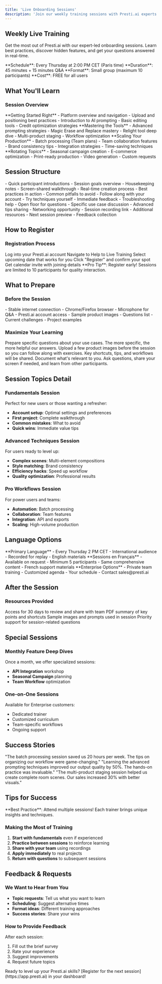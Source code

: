 ```yaml
---
title: 'Live Onboarding Sessions'
description: 'Join our weekly training sessions with Presti.ai experts'
---
```


## Weekly Live Training

Get the most out of Presti.ai with our expert-led onboarding sessions. Learn best practices, discover hidden features, and get your questions answered in real-time.

<Info>
  **Schedule**: Every Thursday at 2:00 PM CET (Paris time)
  **Duration**: 45 minutes + 15 minutes Q&A
  **Format**: Small group (maximum 10 participants)
  **Cost**: FREE for all users
</Info>

## What You'll Learn

### Session Overview

<Tabs>
  <Tab title="Week 1: Fundamentals">
    **Getting Started Right**
    - Platform overview and navigation
    - Upload and positioning best practices
    - Introduction to AI prompting
    - Basic editing tools
    - Credit optimization strategies
  </Tab>
  <Tab title="Week 2: Advanced Techniques">
    **Mastering the Tools**
    - Advanced prompting strategies
    - Magic Erase and Replace mastery
    - Relight tool deep dive
    - Multi-product staging
    - Workflow optimization
  </Tab>
  <Tab title="Week 3: Pro Workflows">
    **Scaling Your Production**
    - Batch processing (Team plans)
    - Team collaboration features
    - Brand consistency tips
    - Integration strategies
    - Time-saving techniques
  </Tab>
  <Tab title="Week 4: Special Topics">
    **Rotating Topics**
    - Seasonal campaign creation
    - E-commerce optimization
    - Print-ready production
    - Video generation
    - Custom requests
  </Tab>
</Tabs>

## Session Structure

<Steps>
  <Step title="Welcome & Introductions (5 min)">
    - Quick participant introductions
    - Session goals overview
    - Housekeeping notes
  </Step>
  <Step title="Live Demonstration (25 min)">
    - Screen-shared walkthrough
    - Real-time creation process
    - Best practices in action
    - Common pitfalls to avoid
  </Step>
  <Step title="Hands-On Practice (10 min)">
    - Follow along with your account
    - Try techniques yourself
    - Immediate feedback
    - Troubleshooting help
  </Step>
  <Step title="Q&A Session (15 min)">
    - Open floor for questions
    - Specific use case discussion
    - Advanced tips sharing
    - Networking opportunity
  </Step>
  <Step title="Resources & Next Steps (5 min)">
    - Session recording link
    - Additional resources
    - Next session preview
    - Feedback collection
  </Step>
</Steps>

## How to Register

### Registration Process

<Steps>
  <Step title="Access Dashboard">
    Log into your Presti.ai account
  </Step>
  <Step title="Find Training Section">
    Navigate to Help to Live Training
  </Step>
  <Step title="Choose Session">
    Select upcoming date that works for you
  </Step>
  <Step title="Register">
    Click "Register" and confirm your spot
  </Step>
  <Step title="Receive Confirmation">
    Get calendar invite with joining details
  </Step>
</Steps>

<Note>
  **Pro Tip**: Register early! Sessions are limited to 10 participants for quality interaction.
</Note>

## What to Prepare

### Before the Session

<CardGroup cols={2}>
  <Card title="Technical Setup" icon="computer">
    - Stable internet connection
    - Chrome/Firefox browser
    - Microphone for Q&A
    - Presti.ai account access
  </Card>
  <Card title="Materials Ready" icon="folder">
    - Sample product images
    - Questions list
    - Current challenges
    - Project examples
  </Card>
</CardGroup>

### Maximize Your Learning

<AccordionGroup>
  <Accordion title="Come with questions">
    Prepare specific questions about your use cases. The more specific, the more helpful our answers.
  </Accordion>
  <Accordion title="Have products ready">
    Upload a few product images before the session so you can follow along with exercises.
  </Accordion>
  <Accordion title="Take notes">
    Key shortcuts, tips, and workflows will be shared. Document what's relevant to you.
  </Accordion>
  <Accordion title="Engage actively">
    Ask questions, share your screen if needed, and learn from other participants.
  </Accordion>
</AccordionGroup>

## Session Topics Detail

### Fundamentals Session

Perfect for new users or those wanting a refresher:

- **Account setup**: Optimal settings and preferences
- **First project**: Complete walkthrough
- **Common mistakes**: What to avoid
- **Quick wins**: Immediate value tips

### Advanced Techniques Session

For users ready to level up:

- **Complex scenes**: Multi-element compositions
- **Style matching**: Brand consistency
- **Efficiency hacks**: Speed up workflow
- **Quality optimization**: Professional results

### Pro Workflows Session

For power users and teams:

- **Automation**: Batch processing
- **Collaboration**: Team features
- **Integration**: API and exports
- **Scaling**: High-volume production

## Language Options

<Tabs>
  <Tab title="English Sessions">
    **Primary Language**
    - Every Thursday 2 PM CET
    - International audience
    - Recorded for replay
    - English materials
  </Tab>
  <Tab title="French Sessions">
    **Sessions en Français**
    - Available on request
    - Minimum 5 participants
    - Same comprehensive content
    - French support materials
  </Tab>
  <Tab title="Custom Sessions">
    **Enterprise Options**
    - Private team training
    - Customized agenda
    - Your schedule
    - Contact sales@presti.ai
  </Tab>
</Tabs>

## After the Session

### Resources Provided

<CardGroup cols={2}>
  <Card title="Session Recording" icon="video">
    Access for 30 days to review and share with team
  </Card>
  <Card title="Quick Reference Guide" icon="book">
    PDF summary of key points and shortcuts
  </Card>
  <Card title="Practice Files" icon="download">
    Sample images and prompts used in session
  </Card>
  <Card title="Support Follow-up" icon="headset">
    Priority support for session-related questions
  </Card>
</CardGroup>

## Special Sessions

### Monthly Feature Deep Dives

Once a month, we offer specialized sessions:

- **API Integration** workshop
- **Seasonal Campaign** planning
- **Team Workflow** optimization

### One-on-One Sessions

Available for Enterprise customers:
- Dedicated trainer
- Customized curriculum
- Team-specific workflows
- Ongoing support

## Success Stories

<AccordionGroup>
  <Accordion title="E-commerce Manager">
    "The batch processing session saved us 20 hours per week. The tips on organizing our workflow were game-changing."
  </Accordion>
  <Accordion title="Marketing Director">
    "Learning the advanced prompting techniques improved our output quality by 50%. The hands-on practice was invaluable."
  </Accordion>
  <Accordion title="Furniture Designer">
    "The multi-product staging session helped us create complete room scenes. Our sales increased 30% with better visuals."
  </Accordion>
</AccordionGroup>

## Tips for Success

<Info>
  **Best Practice**: Attend multiple sessions! Each trainer brings unique insights and techniques.
</Info>

### Making the Most of Training

1. **Start with fundamentals** even if experienced
2. **Practice between sessions** to reinforce learning
3. **Share with your team** using recordings
4. **Apply immediately** to real projects
5. **Return with questions** to subsequent sessions

## Feedback & Requests

### We Want to Hear from You

- **Topic requests**: Tell us what you want to learn
- **Scheduling**: Suggest alternative times
- **Format ideas**: Different training approaches
- **Success stories**: Share your wins

### How to Provide Feedback

After each session:
1. Fill out the brief survey
2. Rate your experience
3. Suggest improvements
4. Request future topics

<Check>
  Ready to level up your Presti.ai skills? [Register for the next session](https://app.presti.ai) in your dashboard!
</Check>
